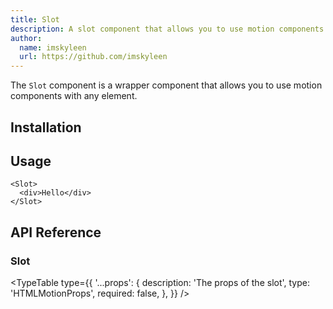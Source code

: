 ```yaml
---
title: Slot
description: A slot component that allows you to use motion components with any element.
author:
  name: imskyleen
  url: https://github.com/imskyleen
---
```


The `Slot` component is a wrapper component that allows you to use motion components with any element.

## Installation

<ComponentInstallation name="primitives-animate-slot" />

## Usage

```tsx
<Slot>
  <div>Hello</div>
</Slot>
```

## API Reference

### Slot

<TypeTable
  type={{
    '...props': {
      description: 'The props of the slot',
      type: 'HTMLMotionProps',
      required: false,
    },
  }}
/>
